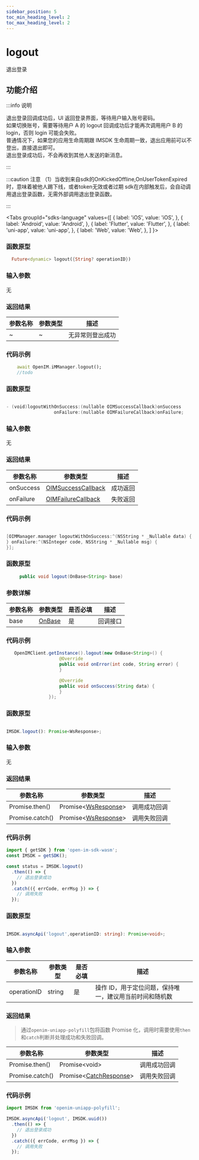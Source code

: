 ```yaml
---
sidebar_position: 5
toc_min_heading_level: 2
toc_max_heading_level: 2
---
```


# logout

退出登录

## 功能介绍

:::info 说明

退出登录回调成功后，UI 返回登录界面，等待用户输入账号密码。  
如果切换账号，需要等待用户 A 的 logout 回调成功后才能再次调用用户 B 的 login，否则 login 可能会失败。  
普通情况下，如果您的应用生命周期跟 IMSDK 生命周期一致，退出应用前可以不登出，直接退出即可。  
退出登录成功后，不会再收到其他人发送的新消息。

:::

:::caution 注意
（1）当收到来自sdk的OnKickedOffline,OnUserTokenExpired时，意味着被他人踢下线，或者token无效或者过期
sdk在内部触发后，会自动调用退出登录函数，无需外部调用退出登录函数。

:::

<Tabs
groupId="sdks-language"
values={[
{ label: 'iOS', value: 'iOS', },
{ label: 'Android', value: 'Android', },
{ label: 'Flutter', value: 'Flutter', },
{ label: 'uni-app', value: 'uni-app', },
{ label: 'Web', value: 'Web', },
]
}>

<TabItem value="Flutter">

### 函数原型

```dart showLineNumbers
  Future<dynamic> logout({String? operationID})
```

### 输入参数

无

### 返回结果

| 参数名称 | 参数类型 | 描述             |
| -------- | -------- | ---------------- |
| ~        | ~        | 无异常则登出成功 |

### 代码示例

```dart showLineNumbers
    await OpenIM.iMManager.logout();
    //todo
```

</TabItem>

<TabItem value="iOS">

### 函数原型

```swift showLineNumbers

- (void)logoutWithOnSuccess:(nullable OIMSuccessCallback)onSuccess
                  onFailure:(nullable OIMFailureCallback)onFailure;

```

### 输入参数

无

### 返回结果

| 参数名称  | 参数类型                                               | 描述     |
| --------- | ------------------------------------------------------ | -------- |
| onSuccess | [OIMSuccessCallback](docs/sdks/callback/onSuccess.mdx) | 成功返回 |
| onFailure | [OIMFailureCallback](docs/sdks/callback/onError.mdx)   | 失败返回 |

### 代码示例

```swift showLineNumbers

[OIMManager.manager logoutWithOnSuccess:^(NSString * _Nullable data) {
} onFailure:^(NSInteger code, NSString * _Nullable msg) {
}];

```

</TabItem>

<TabItem value="Android">

### 函数原型

```java showLineNumbers
     public void logout(OnBase<String> base)
```

### 参数详解

| 参数名称 | 参数类型                                | 是否必填 | 描述     |
| -------- | --------------------------------------- | -------- | -------- |
| base     | [OnBase](docs/sdks/callback/onBase.mdx) | 是       | 回调接口 |

### 代码示例

```java showLineNumbers
   OpenIMClient.getInstance().logout(new OnBase<String>() {
                    @Override
                    public void onError(int code, String error) {
                    }

                    @Override
                    public void onSuccess(String data) {
                    }
                });
```

</TabItem>

<TabItem value="Web">

### 函数原型

```ts showLineNumbers

IMSDK.logout(): Promise<WsResponse>;

```

### 输入参数

无

### 返回结果

| 参数名称        | 参数类型                                             | 描述         |
| --------------- | ---------------------------------------------------- | ------------ |
| Promise.then()  | Promise<[WsResponse](docs/sdks/class/response.mdx)\> | 调用成功回调 |
| Promise.catch() | Promise<[WsResponse](docs/sdks/class/response.mdx)\> | 调用失败回调 |

### 代码示例

```js showLineNumbers
import { getSDK } from 'open-im-sdk-wasm';
const IMSDK = getSDK();

const status = IMSDK.logout()
  .then(() => {
    // 退出登录成功
  })
  .catch(({ errCode, errMsg }) => {
    // 调用失败
  });
```

</TabItem>

<TabItem value="uni-app">

### 函数原型

```ts showLineNumbers

IMSDK.asyncApi('logout',operationID: string): Promise<void>;

```

### 输入参数

| 参数名称    | 参数类型 | 是否必填 | 描述                                                    |
| ----------- | -------- | -------- | ------------------------------------------------------- |
| operationID | string   | 是       | 操作 ID，用于定位问题，保持唯一，建议用当前时间和随机数 |

### 返回结果

> 通过`openim-uniapp-polyfill`包将函数 Promise 化，调用时需要使用`then`和`catch`判断并处理成功和失败回调。

| 参数名称        | 参数类型                                                | 描述         |
| --------------- | ------------------------------------------------------- | ------------ |
| Promise.then()  | Promise<void\>                                          | 调用成功回调 |
| Promise.catch() | Promise<[CatchResponse](docs/sdks/class/response.mdx)\> | 调用失败回调 |

### 代码示例

```js showLineNumbers
import IMSDK from 'openim-uniapp-polyfill';

IMSDK.asyncApi('logout', IMSDK.uuid())
  .then(() => {
    // 退出登录成功
  })
  .catch(({ errCode, errMsg }) => {
    // 调用失败
  });
```

</TabItem>

</Tabs>
